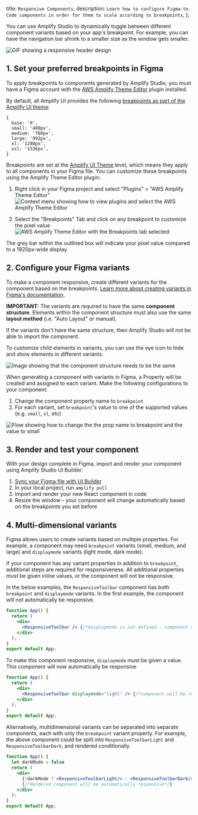   title: `Responsive Components`,
  description: `Learn how to configure Figma-to-Code components in order for them to scale according to breakpoints`,
};

You can use Amplify Studio to dynamically toggle between different component variants based on your app's breakpoint. For example, you can have the navigation bar shrink to a smaller size as the window gets smaller.

![GIF showing a responsive header design](/images/studio/responsive/responsive-header.gif)

## 1. Set your preferred breakpoints in Figma

To apply breakpoints to components generated by Amplify Studio, you must have a Figma account with the [AWS Amplify Theme Editor](https://www.figma.com/community/plugin/1040722185526429545/AWS-Amplify-Theme-Editor) plugin installed.  

By default, all Amplify UI provides the following [breakpoints as part of the Amplify UI theme](https://ui.docs.amplify.aws/react/theming/responsive#breakpoints):

```
{
  base: '0',
  small: '480px',
  medium: '768px',
  large: '992px',
  xl: '1280px',
  xxl: '1536px',
}
```

Breakpoints are set at the [Amplify UI Theme](https://ui.docs.amplify.aws/react/theming/responsive) level, which means they apply to all components in your Figma file. You can customize these breakpoints using the Amplify Theme Editor plugin:
1. Right click in your Figma project and select "Plugins" > "AWS Amplify Theme Editor"
![Context menu showing how to view plugins and select the AWS Amplify Theme Editor](/images/studio/responsive/theme-editor.png)

2. Select the "Breakpoints" Tab and click on any breakpoint to customize the pixel value
![AWS Amplify Theme Editor with the Breakpoints tab selected](/images/studio/responsive/breakpoints.png)

The grey bar within the outlined box will indicate your pixel value compared to a 1920px-wide display.

## 2. Configure your Figma variants

To make a component responsive, create different variants for the component based on the breakpoints. [Learn more about creating variants in Figma's documentation](https://help.figma.com/hc/en-us/articles/360061175334-Create-interactive-components-with-variants).

<Callout warning>

**IMPORTANT:** The variants are required to have the same <strong>component structure</strong>. Elements within the component structure must also use the same <strong>layout method</strong> (i.e. "Auto Layout" or manual). 

If the variants don't have the same structure, then Amplify Studio will not be able to import the component.

To customize child elements in variants, you can use the eye icon to hide and show elements in different variants. 

![Image showing that the component structure needs to be the same](/images/studio/responsive/component-structure2.png)

</Callout>

When generating a component with variants in Figma, a Property will be created and assigned to each variant. Make the following configurations to your component:
1. Change the component property name to `breakpoint`
2. For each variant, set `breakpoint`'s value to one of the supported values (e.g. `small`, `xl`, etc)

![Flow showing how to change the the prop name to breakpoint and the value to small](/images/studio/responsive/set-props.png)


## 3. Render and test your component

With your design complete in Figma, import and render your component using Amplify Studio UI Builder:
1. [Sync your Figma file with UI Builder](figmatocode/)
2. In your local project, run `amplify pull`
3. Import and render your new React component in code
4. Resize the window - your component will change automatically based on the breakpoints you set before

## 4. Multi-dimensional variants

Figma allows users to create variants based on multiple properties.  For example, a component may need `breakpoint` variants (small, medium, and large) and `displaymode` variants (light mode, dark mode).

If your component has any variant properties in addition to `breakpoint`, additional steps are required for responsiveness.  All additional properties <i>must</i> be given inline values, or the component will not be responsive.  

In the below examples, the `ResponsiveToolbar` component has both `breakpoint` and `displaymode` variants.  In the first example, the component will not automatically be responsive.

```jsx
function App() {
  return (
    <div>
      <ResponsiveToolbar /> {/*displaymode is not defined - component will NOT be responsive*/}
    </div>
  );
}
export default App;
```

To make this component responsive, `displaymode` must be given a value.  This component will now automatically be responsive

```jsx
function App() {
  return (
    <div>
      <ResponsiveToolbar displaymode='light' /> {/*component will be responsive*/}
    </div>
  );
}
export default App;
```

Alternatively, multidimensional variants can be separated into separate components, each with only the `breakpoint` variant property.  For example, the above component could be split into `ResponsiveToolbarLight` and `ResponsiveToolbarDark`, and rendered conditionally.  

```jsx
function App() {
  let darkMode = false
  return (
    <div>
      {!darkMode ? <ResponsiveToolbarLight/> : <ResponsiveToolbarDark/>}
      {/*Rendered component will be automatically responsive*/}
    </div>
  );
}
export default App;
```